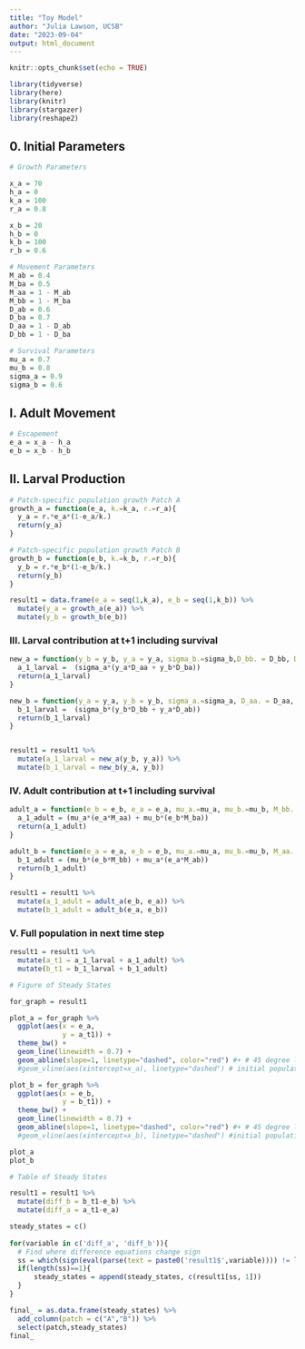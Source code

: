 ```yaml
---
title: "Toy Model"
author: "Julia Lawson, UCSB"
date: "2023-09-04"
output: html_document
---
```


```r
knitr::opts_chunk$set(echo = TRUE)

library(tidyverse)
library(here)
library(knitr)
library(stargazer)
library(reshape2)
```

## 0. Initial Parameters

```r

# Growth Parameters

x_a = 70
h_a = 0
k_a = 100
r_a = 0.8

x_b = 20
h_b = 0
k_b = 100
r_b = 0.6

# Movement Parameters
M_ab = 0.4
M_ba = 0.5
M_aa = 1 - M_ab
M_bb = 1 - M_ba
D_ab = 0.6
D_ba = 0.7
D_aa = 1 - D_ab
D_bb = 1 - D_ba

# Survival Parameters
mu_a = 0.7
mu_b = 0.8
sigma_a = 0.9
sigma_b = 0.6

```

## I. Adult Movement

```r

# Escapement
e_a = x_a - h_a
e_b = x_b - h_b

```

## II. Larval Production

```r

# Patch-specific population growth Patch A
growth_a = function(e_a, k.=k_a, r.=r_a){
  y_a = r.*e_a*(1-e_a/k.)
  return(y_a)
}

# Patch-specific population growth Patch B
growth_b = function(e_b, k.=k_b, r.=r_b){
  y_b = r.*e_b*(1-e_b/k.)
  return(y_b)
}

```

```r

result1 = data.frame(e_a = seq(1,k_a), e_b = seq(1,k_b)) %>%
  mutate(y_a = growth_a(e_a)) %>% 
  mutate(y_b = growth_b(e_b))

```

### III. Larval contribution at t+1 including survival

```r

new_a = function(y_b = y_b, y_a = y_a, sigma_b.=sigma_b,D_bb. = D_bb, D_ab. = D_ab){
  a_1_larval =  (sigma_a*(y_a*D_aa + y_b*D_ba))
  return(a_1_larval)
}

new_b = function(y_a = y_a, y_b = y_b, sigma_a.=sigma_a, D_aa. = D_aa, D_ba. = D_ba){
  b_1_larval =  (sigma_b*(y_b*D_bb + y_a*D_ab))
  return(b_1_larval)
}


result1 = result1 %>% 
  mutate(a_1_larval = new_a(y_b, y_a)) %>% 
  mutate(b_1_larval = new_b(y_a, y_b))

```

### IV. Adult contribution at t+1 including survival

```r

adult_a = function(e_b = e_b, e_a = e_a, mu_a.=mu_a, mu_b.=mu_b, M_bb. = M_bb, M_ab. = M_ab){
  a_1_adult = (mu_a*(e_a*M_aa) + mu_b*(e_b*M_ba))
  return(a_1_adult)
}

adult_b = function(e_a = e_a, e_b = e_b, mu_a.=mu_a, mu_b.=mu_b, M_aa. = M_aa, M_ba. = M_ba){
  b_1_adult = (mu_b*(e_b*M_bb) + mu_a*(e_a*M_ab))
  return(b_1_adult)
}

result1 = result1 %>% 
  mutate(a_1_adult = adult_a(e_b, e_a)) %>% 
  mutate(b_1_adult = adult_b(e_a, e_b))

```

### V. Full population in next time step

```r

result1 = result1 %>% 
  mutate(a_t1 = a_1_larval + a_1_adult) %>% 
  mutate(b_t1 = b_1_larval + b_1_adult)

```


```r

# Figure of Steady States

for_graph = result1

plot_a = for_graph %>%
  ggplot(aes(x = e_a, 
             y = a_t1)) +
  theme_bw() +
  geom_line(linewidth = 0.7) +
  geom_abline(slope=1, linetype="dashed", color="red") #+ # 45 degree line to find steady state
  #geom_vline(aes(xintercept=x_a), linetype="dashed") # initial population, x_a

plot_b = for_graph %>%
  ggplot(aes(x = e_b, 
             y = b_t1)) +
  theme_bw() +
  geom_line(linewidth = 0.7) +
  geom_abline(slope=1, linetype="dashed", color="red") #+ # 45 degree line to find steady state
  #geom_vline(aes(xintercept=x_b), linetype="dashed") #initial population, x_b

plot_a
plot_b
```

```r

# Table of Steady States

result1 = result1 %>% 
  mutate(diff_b = b_t1-e_b) %>% 
  mutate(diff_a = a_t1-e_a)

steady_states = c()
  
for(variable in c('diff_a', 'diff_b')){
  # Find where difference equations change sign
  ss = which(sign(eval(parse(text = paste0('result1$',variable)))) != lag(sign(eval(parse(text = paste0('result1$', variable))))))
  if(length(ss)==1){
      steady_states = append(steady_states, c(result1[ss, 1]))
  }
}

final_ = as.data.frame(steady_states) %>% 
  add_column(patch = c("A","B")) %>% 
  select(patch,steady_states)
final_
```

